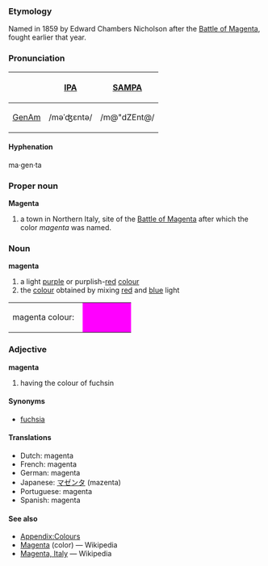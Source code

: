 ===Etymology===
Named in 1859 by Edward Chambers Nicholson after the [[w:Battle of Magenta|Battle of Magenta]], fought earlier that year.  

===Pronunciation===
{| border=1 cellpadding=5
! !! [[w:IPA|IPA]] !! [[w:SAMPA|SAMPA]]
|-
! [[GenAm]]
| /məˈʤɛntə/ || /m@"dZEnt@/
|}

====Hyphenation====
ma·gen·ta

===Proper noun===
'''Magenta'''
# a town in Northern Italy, site of the [[w:Battle of Magenta|Battle of Magenta]] after which the color ''magenta'' was named.

===Noun===
'''magenta'''

#a light [[purple]] or purplish-[[red]] [[color|colour]]
#the [[color|colour]] obtained by mixing [[red]] and [[blue]] light
<table><tr><td>magenta colour: &nbsp;</td>
<td bgcolor="#FF00FF" width="80">&nbsp; </td></tr></table>

===Adjective===
'''magenta'''

#having the colour of fuchsin

====Synonyms====
*[[fuchsia]]

====Translations====
*Dutch: magenta
*French: magenta
*German: magenta
*Japanese: [[マゼンタ]] (mazenta)
*Portuguese: magenta
*Spanish: magenta

====See also====
*[[Wiktionary_Appendix:Colours|Appendix:Colours]]
*[[w:Magenta|Magenta]] (color) — Wikipedia
*[[w:Magenta, Italy|Magenta, Italy]] — Wikipedia